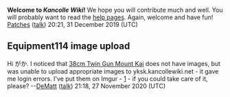 '''Welcome to ''Kancolle Wiki''!'''
We hope you will contribute much and well.
You will probably want to read the [https://www.mediawiki.org/wiki/Special:MyLanguage/Help:Contents help pages].
Again, welcome and have fun! [[User:Patches|Patches]] ([[User talk:Patches|talk]]) 20:21, 31 December 2019 (UTC)

== Equipment114 image upload ==

Hi がか.  I noticed that [[38cm Twin Gun Mount Kai]] does not have images, but was unable to upload appropriate images to yksk.kancollewiki.net - it gave me login errors.  I've put them on Imgur - [https://imgur.com/a/AkFYADv] - if you could take care of it, please? --[[User:DeMatt|DeMatt]] ([[User talk:DeMatt|talk]]) 21:18, 27 November 2020 (UTC)
